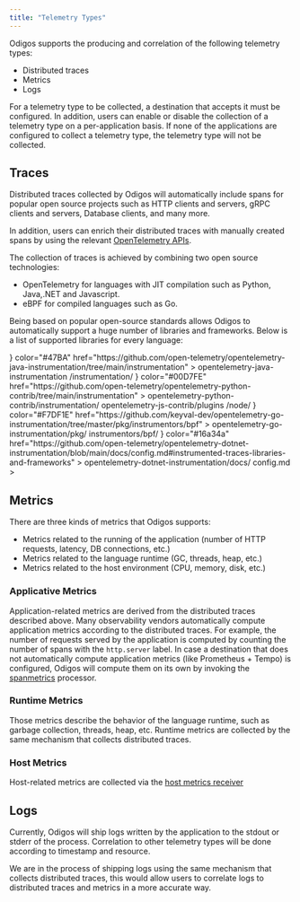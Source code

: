 ```yaml
---
title: "Telemetry Types"
---
```


Odigos supports the producing and correlation of the following telemetry types:

- Distributed traces
- Metrics
- Logs

For a telemetry type to be collected, a destination that accepts it must be
configured. In addition, users can enable or disable the collection of a
telemetry type on a per-application basis. If none of the applications are
configured to collect a telemetry type, the telemetry type will not be
collected.

## Traces

Distributed traces collected by Odigos will automatically include spans for
popular open source projects such as HTTP clients and servers, gRPC clients and
servers, Database clients, and many more.

In addition, users can enrich their distributed traces with manually created
spans by using the relevant
[OpenTelemetry APIs](https://opentelemetry.io/docs/instrumentation/).

The collection of traces is achieved by combining two open source technologies:

- OpenTelemetry for languages with JIT compilation such as Python, Java,.NET and
  Javascript.
- eBPF for compiled languages such as Go.

Being based on popular open-source standards allows Odigos to automatically
support a huge number of libraries and frameworks. Below is a list of supported
libraries for every language:

<CardGroup cols={3}>
  <Card
    title="Java"
    icon={
      <svg
        xmlns="http://www.w3.org/2000/svg"
        width="35"
        height="35"
        viewBox="0 0 256 346"
      >
        <path
          fill="#5382A1"
          d="M82.554 267.473s-13.198 7.675 9.393 10.272c27.369 3.122 41.356 2.675 71.517-3.034c0 0 7.93 4.972 19.003 9.279c-67.611 28.977-153.019-1.679-99.913-16.517m-8.262-37.814s-14.803 10.958 7.805 13.296c29.236 3.016 52.324 3.263 92.276-4.43c0 0 5.526 5.602 14.215 8.666c-81.747 23.904-172.798 1.885-114.296-17.532"
        />
        <path
          fill="#E76F00"
          d="M143.942 165.515c16.66 19.18-4.377 36.44-4.377 36.44s42.301-21.837 22.874-49.183c-18.144-25.5-32.059-38.172 43.268-81.858c0 0-118.238 29.53-61.765 94.6"
        />
        <path
          fill="#5382A1"
          d="M233.364 295.442s9.767 8.047-10.757 14.273c-39.026 11.823-162.432 15.393-196.714.471c-12.323-5.36 10.787-12.8 18.056-14.362c7.581-1.644 11.914-1.337 11.914-1.337c-13.705-9.655-88.583 18.957-38.034 27.15c137.853 22.356 251.292-10.066 215.535-26.195M88.9 190.48s-62.771 14.91-22.228 20.323c17.118 2.292 51.243 1.774 83.03-.89c25.978-2.19 52.063-6.85 52.063-6.85s-9.16 3.923-15.787 8.448c-63.744 16.765-186.886 8.966-151.435-8.183c29.981-14.492 54.358-12.848 54.358-12.848m112.605 62.942c64.8-33.672 34.839-66.03 13.927-61.67c-5.126 1.066-7.411 1.99-7.411 1.99s1.903-2.98 5.537-4.27c41.37-14.545 73.187 42.897-13.355 65.647c0 .001 1.003-.895 1.302-1.697"
        />
        <path
          fill="#E76F00"
          d="M162.439.371s35.887 35.9-34.037 91.101c-56.071 44.282-12.786 69.53-.023 98.377c-32.73-29.53-56.75-55.526-40.635-79.72C111.395 74.612 176.918 57.393 162.439.37"
        />
        <path
          fill="#5382A1"
          d="M95.268 344.665c62.199 3.982 157.712-2.209 159.974-31.64c0 0-4.348 11.158-51.404 20.018c-53.088 9.99-118.564 8.824-157.399 2.421c.001 0 7.95 6.58 48.83 9.201"
        />
      </svg>
    }
    color="#47BA"
    href="https://github.com/open-telemetry/opentelemetry-java-instrumentation/tree/main/instrumentation"
  >
    opentelemetry-java-instrumentation /instrumentation/
  </Card>
  <Card
    title="Python"
    icon={
      <svg
        xmlns="http://www.w3.org/2000/svg"
        width="35"
        height="35"
        viewBox="0 0 256 255"
      >
        <defs>
          <linearGradient
            id="logosPython0"
            x1="12.959%"
            x2="79.639%"
            y1="12.039%"
            y2="78.201%"
          >
            <stop offset="0%" stop-color="#387EB8" />
            <stop offset="100%" stop-color="#366994" />
          </linearGradient>
          <linearGradient
            id="logosPython1"
            x1="19.128%"
            x2="90.742%"
            y1="20.579%"
            y2="88.429%"
          >
            <stop offset="0%" stop-color="#FFE052" />
            <stop offset="100%" stop-color="#FFC331" />
          </linearGradient>
        </defs>
        <path
          fill="url(#logosPython0)"
          d="M126.916.072c-64.832 0-60.784 28.115-60.784 28.115l.072 29.128h61.868v8.745H41.631S.145 61.355.145 126.77c0 65.417 36.21 63.097 36.21 63.097h21.61v-30.356s-1.165-36.21 35.632-36.21h61.362s34.475.557 34.475-33.319V33.97S194.67.072 126.916.072ZM92.802 19.66a11.12 11.12 0 0 1 11.13 11.13a11.12 11.12 0 0 1-11.13 11.13a11.12 11.12 0 0 1-11.13-11.13a11.12 11.12 0 0 1 11.13-11.13Z"
        />
        <path
          fill="url(#logosPython1)"
          d="M128.757 254.126c64.832 0 60.784-28.115 60.784-28.115l-.072-29.127H127.6v-8.745h86.441s41.486 4.705 41.486-60.712c0-65.416-36.21-63.096-36.21-63.096h-21.61v30.355s1.165 36.21-35.632 36.21h-61.362s-34.475-.557-34.475 33.32v56.013s-5.235 33.897 62.518 33.897Zm34.114-19.586a11.12 11.12 0 0 1-11.13-11.13a11.12 11.12 0 0 1 11.13-11.131a11.12 11.12 0 0 1 11.13 11.13a11.12 11.12 0 0 1-11.13 11.13Z"
        />
      </svg>
    }
    color="#00D7FE"
    href="https://github.com/open-telemetry/opentelemetry-python-contrib/tree/main/instrumentation"
  >
    opentelemetry-python-contrib/instrumentation/
  </Card>
  <Card
    title="Javascript"
    icon="js"
    color="#F6DD1E"
    href="https://github.com/open-telemetry/opentelemetry-js-contrib/tree/main/plugins/node"
  >
    opentelemetry-js-contrib/plugins /node/
  </Card>
  <Card
    title="Go"
    icon={
      <svg
        xmlns="http://www.w3.org/2000/svg"
        width="35"
        height="35"
        viewBox="0 0 512 192"
      >
        <path
          fill="#00ACD7"
          d="m292.533 13.295l1.124.75c13.212 8.725 22.685 20.691 28.917 35.15c1.496 2.243.499 3.49-2.493 4.237l-5.063 1.296c-11.447 2.949-20.53 5.429-31.827 8.378l-6.443 1.678c-2.32.574-2.96.333-5.428-2.477l-.348-.399c-3.519-3.988-6.155-6.652-10.817-9.03l-.899-.443c-15.705-7.727-30.911-5.484-45.12 3.74c-16.952 10.968-25.677 27.172-25.428 47.364c.25 19.942 13.96 36.395 33.654 39.137c16.951 2.244 31.16-3.739 42.378-16.452c2.244-2.743 4.238-5.734 6.73-9.224h-48.11c-5.235 0-6.481-3.24-4.736-7.478l.864-2.035c3.204-7.454 8.173-18.168 11.4-24.294l.704-1.319c.862-1.494 2.612-3.513 5.977-3.513h80.224c3.603-11.415 9.449-22.201 17.246-32.407c18.198-23.931 40.135-36.396 69.8-41.63c25.427-4.488 49.359-1.995 71.046 12.713c19.694 13.461 31.909 31.66 35.15 55.59c4.237 33.654-5.485 61.075-28.668 84.508c-16.453 16.702-36.645 27.172-59.829 31.908c-6.73 1.247-13.461 1.496-19.942 2.244c-22.685-.499-43.376-6.98-60.826-21.937c-12.273-10.61-20.727-23.648-24.928-38.828a104.937 104.937 0 0 1-10.47 16.89c-17.949 23.683-41.381 38.39-71.046 42.38c-24.43 3.24-47.115-1.497-67.058-16.454c-18.447-13.96-28.917-32.407-31.66-55.34c-3.24-27.173 4.737-51.603 21.19-73.041c17.7-23.184 41.132-37.891 69.8-43.126c22.999-4.16 45.037-1.595 64.936 11.464ZM411.12 49.017l-.798.178c-23.183 5.235-38.14 19.942-43.624 43.375c-4.488 19.444 4.985 39.138 22.934 47.115c13.71 5.983 27.421 5.235 40.633-1.496c19.694-10.22 30.413-26.175 31.66-47.613c-.25-3.24-.25-5.734-.749-8.227c-4.436-24.401-26.664-38.324-50.056-33.332ZM116.416 94.564c.997 0 1.496.748 1.496 1.745l-.499 5.983c0 .997-.997 1.745-1.745 1.745l-54.344-.249c-.997 0-1.246-.748-.748-1.496l3.49-6.232c.499-.748 1.496-1.496 2.493-1.496h49.857ZM121.9 71.63c.997 0 1.496.748 1.247 1.496l-1.995 5.983c-.249.997-1.246 1.495-2.243 1.495l-117.912.25c-.997 0-1.246-.499-.748-1.247l5.235-6.73c.499-.748 1.745-1.247 2.742-1.247H121.9Zm12.963-22.934c.997 0 1.246.748.748 1.496l-4.238 6.481c-.499.748-1.745 1.496-2.493 1.496l-90.24-.25c-.998 0-1.247-.498-.749-1.246l5.235-6.73c.499-.748 1.745-1.247 2.742-1.247h88.995Z"
        />
      </svg>
    }
    color="#F7DF1E"
    href="https://github.com/keyval-dev/opentelemetry-go-instrumentation/tree/master/pkg/instrumentors/bpf"
  >
    opentelemetry-go-instrumentation/pkg/ instrumentors/bpf/
  </Card>
  <Card
    title="Dotnet"
    icon={
      <svg
        xmlns="http://www.w3.org/2000/svg"
        width="50"
        height="50"
        viewBox="0 0 128 128"
      >
        <linearGradient
          id="deviconDotNet0"
          x1="61.631"
          x2="62.022"
          y1="563.347"
          y2="563.347"
          gradientTransform="matrix(0 149.735 149.735 0 -84296.266 -9188.014)"
          gradientUnits="userSpaceOnUse"
        >
          <stop offset="0" stop-color="#0994DC" />
          <stop offset=".35" stop-color="#66CEF5" />
          <stop offset=".35" stop-color="#66CEF5" />
          <stop offset=".846" stop-color="#127BCA" />
          <stop offset=".846" stop-color="#127BCA" />
          <stop offset="1" stop-color="#127BCA" />
        </linearGradient>
        <path
          fill="url(#deviconDotNet0)"
          d="M45.288 49.559c4.417 13.507 6.09 37.601 19.006 37.601c.982 0 1.977-.096 2.974-.286c-11.74-2.737-13.132-26.569-20.297-38.912a61.601 61.601 0 0 0-1.683 1.597"
        />
        <linearGradient
          id="deviconDotNet1"
          x1="61.705"
          x2="62.095"
          y1="563.34"
          y2="563.34"
          gradientTransform="matrix(0 153.551 153.551 0 -86442.719 -9435.969)"
          gradientUnits="userSpaceOnUse"
        >
          <stop offset="0" stop-color="#0E76BC" />
          <stop offset=".36" stop-color="#36AEE8" />
          <stop offset=".36" stop-color="#36AEE8" />
          <stop offset=".846" stop-color="#00ADEF" />
          <stop offset=".846" stop-color="#00ADEF" />
          <stop offset="1" stop-color="#00ADEF" />
        </linearGradient>
        <path
          fill="url(#deviconDotNet1)"
          d="M46.971 47.962c7.165 12.342 8.557 36.174 20.297 38.912a18.621 18.621 0 0 0 2.773-.749C59.502 80.961 56.59 57.819 48.453 46.678c-.492.41-.987.839-1.482 1.284"
        />
        <path
          fill="#14559A"
          d="M57.294 40.623c-.98 0-1.977.096-2.977.286c-2.612.493-5.268 1.618-7.944 3.321c.73.722 1.427 1.547 2.081 2.448c2.723-2.259 5.427-3.928 8.12-4.932a18.177 18.177 0 0 1 3.029-.842a9.393 9.393 0 0 0-2.309-.281"
        />
        <linearGradient
          id="deviconDotNet2"
          x1="67.486"
          x2="67.876"
          y1="564.985"
          y2="564.985"
          gradientTransform="matrix(0 -122.178 -122.178 0 69099.289 8331.043)"
          gradientUnits="userSpaceOnUse"
        >
          <stop offset="0" stop-color="#1C63B7" />
          <stop offset=".5" stop-color="#33BDF2" />
          <stop offset="1" stop-color="#33BDF2" stop-opacity=".42" />
        </linearGradient>
        <path
          fill="url(#deviconDotNet2)"
          d="M78.268 81.366a47.16 47.16 0 0 0 3.24-2.84c-4.488-13.443-6.095-37.883-19.101-37.883c-.93 0-1.868.087-2.804.26C71.45 43.85 72.968 69.625 78.268 81.366"
        />
        <path
          fill="#3092C4"
          d="M59.604 40.904a9.355 9.355 0 0 0-2.311-.282l5.114.019c-.929 0-1.867.086-2.803.263"
        />
        <path
          fill="#1969BC"
          d="M78.04 84.221a19.441 19.441 0 0 1-1.466-1.584c-2.188 1.549-4.368 2.724-6.533 3.489c.771.376 1.578.656 2.436.829c.664.136 1.353.206 2.075.206c2.431 0 4.353-.288 5.987-1.072c-.9-.488-1.726-1.118-2.499-1.868"
        />
        <linearGradient
          id="deviconDotNet3"
          x1="61.852"
          x2="62.243"
          y1="563.281"
          y2="563.281"
          gradientTransform="matrix(0 159.425 159.425 0 -89733.742 -9828.116)"
          gradientUnits="userSpaceOnUse"
        >
          <stop offset="0" stop-color="#166AB8" />
          <stop offset=".4" stop-color="#36AEE8" />
          <stop offset=".4" stop-color="#36AEE8" />
          <stop offset=".846" stop-color="#0798DD" />
          <stop offset=".846" stop-color="#0798DD" />
          <stop offset="1" stop-color="#0798DD" />
        </linearGradient>
        <path
          fill="url(#deviconDotNet3)"
          d="M56.573 41.748c10.611 5.55 11.534 30.684 20.001 40.889c.568-.4 1.13-.824 1.691-1.271c-5.3-11.741-6.815-37.519-18.66-40.463c-1.011.189-2.02.469-3.032.845"
        />
        <linearGradient
          id="deviconDotNet4"
          x1="61.975"
          x2="62.366"
          y1="563.367"
          y2="563.367"
          gradientTransform="matrix(0 169.528 169.528 0 -95443.742 -10473.372)"
          gradientUnits="userSpaceOnUse"
        >
          <stop offset="0" stop-color="#124379" />
          <stop offset=".39" stop-color="#1487CB" />
          <stop offset=".39" stop-color="#1487CB" />
          <stop offset=".78" stop-color="#165197" />
          <stop offset=".78" stop-color="#165197" />
          <stop offset="1" stop-color="#165197" />
        </linearGradient>
        <path
          fill="url(#deviconDotNet4)"
          d="M48.453 46.678c8.137 11.141 11.049 34.284 21.588 39.448c2.166-.765 4.346-1.939 6.533-3.489c-8.467-10.205-9.39-35.338-20.001-40.889c-2.693 1.002-5.397 2.671-8.12 4.93"
        />
        <linearGradient
          id="deviconDotNet5"
          x1="1006.454"
          x2="1008.771"
          y1="-1412.08"
          y2="-1412.08"
          gradientTransform="matrix(4.038 0 0 -4.038 -4028.633 -5649.283)"
          gradientUnits="userSpaceOnUse"
        >
          <stop offset="0" stop-color="#33BDF2" stop-opacity=".698" />
          <stop offset="1" stop-color="#1DACD8" />
        </linearGradient>
        <path
          fill="url(#deviconDotNet5)"
          d="M40.083 49.234c-1.275 2.883-2.578 6.674-4.152 11.621c3.131-4.413 6.253-8.214 9.357-11.295a33.873 33.873 0 0 0-1.382-3.606a46.113 46.113 0 0 0-3.823 3.28"
        />
        <path
          fill="#2B74B1"
          d="M45.037 45.121c-.374.268-.751.542-1.13.832c.495 1.08.953 2.292 1.38 3.607a66.502 66.502 0 0 1 1.684-1.597a22.346 22.346 0 0 0-1.934-2.842"
        />
        <path
          fill="#125A9E"
          d="M46.373 44.229c-.445.282-.888.58-1.337.891c.695.855 1.333 1.81 1.936 2.844c.495-.448.989-.879 1.482-1.287c-.654-.9-1.35-1.726-2.081-2.448"
        />
        <linearGradient
          id="deviconDotNet6"
          x1="67.564"
          x2="67.954"
          y1="565.48"
          y2="565.48"
          gradientTransform="matrix(0 -119.018 -119.018 0 67408.578 8125.832)"
          gradientUnits="userSpaceOnUse"
        >
          <stop offset="0" stop-color="#136AB4" />
          <stop offset=".6" stop-color="#59CAF5" stop-opacity=".549" />
          <stop offset="1" stop-color="#59CAF5" stop-opacity=".235" />
        </linearGradient>
        <path
          fill="url(#deviconDotNet6)"
          d="M118.751 39.594c-6.001 23.144-18.536 41.734-29.044 46.42h-.021l-.567.243l-.069.027l-.161.062l-.072.03l-.263.093l-.108.038l-.131.043l-.126.044l-.112.038l-.224.068l-.096.025l-.151.041l-.103.028l-.165.043l-.201.044c.475.175.97.264 1.503.264c9.965 0 20.013-17.858 36.638-47.556h-6.528l.001.005z"
        />
        <linearGradient
          id="deviconDotNet7"
          x1="998.231"
          x2="1006.826"
          y1="-1414.829"
          y2="-1414.829"
          gradientTransform="matrix(4.038 0 0 -4.038 -4028.633 -5649.283)"
          gradientUnits="userSpaceOnUse"
        >
          <stop offset="0" stop-color="#05A1E6" stop-opacity=".247" />
          <stop offset="1" stop-color="#05A1E6" />
        </linearGradient>
        <path
          fill="url(#deviconDotNet7)"
          d="m33.766 41.563l.019-.016l.023-.015h.013l.161-.062l.032-.016l.042-.017l.173-.062h.009l.383-.134l.057-.015l.164-.049l.075-.024l.165-.049l.063-.017l.548-.142l.075-.017l.16-.031l.078-.024l.161-.03h.038l.333-.062h.066l.154-.027l.087-.015l.147-.022l.081-.016l.358-.032a11.467 11.467 0 0 0-1.061-.054c-11.223 0-26.685 20.822-33.649 47.788h1.343a390.312 390.312 0 0 0 6.062-11.266c4.879-19.1 14.814-32.126 23.64-35.577"
        />
        <path
          fill="#0D82CA"
          d="M40.083 49.234a46.488 46.488 0 0 1 3.823-3.281a17.961 17.961 0 0 0-.911-1.761c-1.026 1.246-1.964 2.89-2.912 5.042"
        />
        <path
          fill="#0D82CA"
          d="M41.005 41.72c.733.614 1.39 1.46 1.99 2.473c.189-.232.381-.447.58-.649a11.263 11.263 0 0 0-2.712-1.897l.12.057l.022.016"
        />
        <linearGradient
          id="deviconDotNet8"
          x1="67.491"
          x2="67.881"
          y1="564.359"
          y2="564.359"
          gradientTransform="matrix(0 -121.865 -121.865 0 68797.742 8310.488)"
          gradientUnits="userSpaceOnUse"
        >
          <stop offset="0" stop-color="#318ED5" />
          <stop offset="1" stop-color="#38A7E4" />
        </linearGradient>
        <path
          fill="url(#deviconDotNet8)"
          d="M10.127 77.138c10.233-19.719 15.081-32.199 23.64-35.577c-8.825 3.454-18.762 16.479-23.64 35.577"
        />
        <path
          fill="#127BCA"
          d="M43.574 43.544c-.199.204-.389.417-.58.649c.322.538.621 1.124.913 1.76c.378-.29.756-.563 1.129-.832a15.351 15.351 0 0 0-1.462-1.577"
        />
        <linearGradient
          id="deviconDotNet9"
          x1="67.593"
          x2="67.984"
          y1="564.41"
          y2="564.41"
          gradientTransform="matrix(0 -118.46 -118.46 0 66884.703 8093.017)"
          gradientUnits="userSpaceOnUse"
        >
          <stop offset="0" stop-color="#05A1E6" />
          <stop offset="1" stop-color="#05A1E6" stop-opacity=".549" />
        </linearGradient>
        <path
          fill="url(#deviconDotNet9)"
          d="m14.773 88.315l-.186.022h-.035l-.158.016h-.026l-.376.025h-.039c10.356-.29 15.091-5.475 17.44-12.997c1.785-5.701 3.252-10.505 4.537-14.535c-4.338 6.106-8.696 13.384-13.077 21.539c-2.112 3.93-5.325 5.572-8.08 5.922"
        />
        <linearGradient
          id="deviconDotNeta"
          x1="68.291"
          x2="68.682"
          y1="564.525"
          y2="564.525"
          gradientTransform="matrix(0 -100.1 -100.1 0 56536.551 6924.301)"
          gradientUnits="userSpaceOnUse"
        >
          <stop offset="0" stop-color="#1959A6" />
          <stop offset=".5" stop-color="#05A1E6" />
          <stop offset=".5" stop-color="#05A1E6" />
          <stop offset=".918" stop-color="#7EC5EA" />
          <stop offset="1" stop-color="#7EC5EA" />
        </linearGradient>
        <path
          fill="url(#deviconDotNeta)"
          d="M14.773 88.311c2.755-.351 5.968-1.991 8.08-5.923c4.381-8.151 8.741-15.431 13.075-21.538c1.577-4.949 2.878-8.737 4.154-11.621c-8.639 8.223-17.311 21.896-25.31 39.077"
        />
        <path
          fill="#05A1E6"
          d="M10.127 77.139a388.004 388.004 0 0 1-6.063 11.266h3.904a95.502 95.502 0 0 1 2.158-11.264"
        />
        <linearGradient
          id="deviconDotNetb"
          x1="67.892"
          x2="68.282"
          y1="563.82"
          y2="563.82"
          gradientTransform="scale(-110.211 110.211) rotate(-80 -301.688 322.91)"
          gradientUnits="userSpaceOnUse"
        >
          <stop offset="0" stop-color="#165096" />
          <stop offset="1" stop-color="#0D82CA" />
        </linearGradient>
        <path
          fill="url(#deviconDotNetb)"
          d="m37.073 40.709l-.083.016l-.146.021l-.086.015l-.154.027l-.066.016l-.333.058h-.038l-.162.032l-.081.022l-.157.031l-.074.018l-.549.142l-.063.018l-.166.049l-.075.021l-.163.049l-.06.016l-.381.134l-.173.06l-.072.03l-.161.06l-.054.026c-8.558 3.377-13.406 15.857-23.639 35.576A94.655 94.655 0 0 0 7.979 88.41h.547l3.755-.016h1.723l.375-.025h.024l.158-.016h.037l.186-.022c8-17.182 16.672-30.854 25.31-39.077c.95-2.152 1.887-3.796 2.911-5.04c-.6-1.013-1.256-1.861-1.988-2.476l-.021-.016l-.122-.059l-.121-.061l-.117-.057l-.139-.058l-.108-.047l-.227-.095l-.097-.036l-.169-.068l-.091-.03l-.235-.081h-.019l-.272-.077l-.061-.019l-.229-.064l-.053-.015a7.851 7.851 0 0 0-.569-.125l-.059-.016l-.247-.04l-.049-.015l-.292-.039h-.051l-.226-.025l-.358.033"
        />
        <linearGradient
          id="deviconDotNetc"
          x1="70.847"
          x2="71.237"
          y1="566.882"
          y2="566.882"
          gradientTransform="matrix(0 -56.721 -56.721 0 32252.127 4080.282)"
          gradientUnits="userSpaceOnUse"
        >
          <stop offset="0" stop-color="#05A1E6" />
          <stop offset=".874" stop-color="#0495D6" />
          <stop offset="1" stop-color="#0495D6" />
        </linearGradient>
        <path
          fill="url(#deviconDotNetc)"
          d="M95.311 52.407c-1.97 6.307-3.563 11.51-4.952 15.791c5.403-7.435 10.725-16.787 15.792-27.579c-5.913 1.857-9.065 6.107-10.84 11.788"
        />
        <linearGradient
          id="deviconDotNetd"
          x1="61.634"
          x2="62.024"
          y1="562.213"
          y2="562.213"
          gradientTransform="scale(-132.813 132.813) rotate(80 365.248 244.034)"
          gradientUnits="userSpaceOnUse"
        >
          <stop offset="0" stop-color="#38A7E4" stop-opacity=".329" />
          <stop offset=".962" stop-color="#0E88D3" />
          <stop offset=".962" stop-color="#0E88D3" />
          <stop offset="1" stop-color="#0E88D3" />
        </linearGradient>
        <path
          fill="url(#deviconDotNetd)"
          d="M90.53 85.621c-.275.14-.552.273-.823.394c10.508-4.687 23.044-23.277 29.044-46.421h-1.216c-13.788 24.631-18.222 41.12-27.005 46.027"
        />
        <path
          fill="#079AE1"
          d="M83.668 83.552c2.287-2.791 4.148-7.535 6.691-15.354c-2.933 4.029-5.885 7.492-8.84 10.316l-.015.025c.645 1.931 1.352 3.636 2.158 5.012"
        />
        <path
          fill="#1969BC"
          d="M83.668 83.552c-.778.95-1.603 1.673-2.519 2.209c-.2.117-.404.227-.61.327a8.839 8.839 0 0 0 3.206 1.011l.524.046h.031l.252.016h.855l.097-.016l.189-.016h.092l.205-.022h.017l.063-.015l.219-.034h.064l.246-.041h.04l.491-.104c-1.357-.496-2.492-1.667-3.469-3.334"
        />
        <path
          fill="#1E5CB3"
          d="M64.295 87.161c.982 0 1.976-.096 2.973-.288a18.309 18.309 0 0 0 2.773-.747c.771.376 1.579.656 2.435.831c.664.135 1.354.205 2.077.205H64.295zm10.258 0c2.429 0 4.353-.288 5.986-1.073a8.84 8.84 0 0 0 3.206 1.012l.524.045h.031l.252.016h.302h-10.301z"
        />
        <path
          fill="#1D60B5"
          d="M84.854 87.161h.561l.097-.016l.191-.016h.092l.204-.022h.017l.062-.016l.219-.033l.067-.015l.247-.04h.039l.491-.104c.475.175.97.264 1.503.264l-3.788.016l-.002-.018z"
        />
        <path
          fill="#175FAB"
          d="M81.511 78.54v-.016a47.16 47.16 0 0 1-3.24 2.84a36.81 36.81 0 0 1-1.693 1.271c.476.568.959 1.1 1.468 1.585c.772.749 1.597 1.38 2.498 1.867c.205-.101.41-.211.609-.327c.918-.536 1.741-1.26 2.52-2.209c-.806-1.376-1.513-3.082-2.157-5.012"
        />
        <linearGradient
          id="deviconDotNete"
          x1="61.149"
          x2="61.539"
          y1="562.654"
          y2="562.654"
          gradientTransform="matrix(0 123.742 123.742 0 -69523.625 -7527.189)"
          gradientUnits="userSpaceOnUse"
        >
          <stop offset="0" stop-color="#168CD4" />
          <stop offset=".5" stop-color="#1C87CC" />
          <stop offset="1" stop-color="#154B8D" />
        </linearGradient>
        <path
          fill="url(#deviconDotNete)"
          d="M113.685 39.594h-6.121l-.97.047l-.451.966c-5.068 10.793-10.388 20.145-15.791 27.58c-2.54 7.818-4.404 12.563-6.69 15.353c.977 1.668 2.114 2.84 3.466 3.337l.106-.023h.022l.075-.016l.17-.042l.101-.029l.151-.039l.094-.027l.226-.068l.112-.038l.126-.046l.13-.041l.106-.04l.264-.093l.073-.027l.162-.063l.068-.025l.568-.243h.02c.271-.119.547-.254.821-.394c8.785-4.908 13.22-21.396 27.008-46.026h-3.851l.005-.003z"
        />
        <path
          fill="#7DCBEC"
          d="m37.433 40.677l.063.016l.16.017h.054l.292.038l.049.016l.246.041l.062.015l.567.126l.052.016l.228.064l.063.019l.271.077l.021.016l.237.081l.09.029l.17.069l.096.034l.226.094l.11.047l.136.059l.12.057l.119.062c.979.48 1.879 1.121 2.713 1.898c.308-.323.628-.613.962-.874c-1.823-1.293-3.89-2.03-6.271-2.03c-.276 0-.552.016-.832.037"
        />
        <path
          fill="#5EC5ED"
          d="M43.574 43.544c.511.475 1 1.005 1.462 1.577c.448-.311.892-.611 1.337-.891a14.13 14.13 0 0 0-1.839-1.56c-.333.26-.652.552-.96.874"
        />
        <g transform="matrix(5.048 0 0 -5.048 -9064.26 2270.61)">
          <linearGradient
            id="deviconDotNetf"
            x1="1806.96"
            x2="1807.35"
            y1="336.158"
            y2="336.158"
            gradientTransform="scale(30.857 -30.857) rotate(22.527 1812.675 -4228.953)"
            gradientUnits="userSpaceOnUse"
          >
            <stop offset="0" stop-color="#97D6EE" />
            <stop offset=".703" stop-color="#55C1EA" />
            <stop offset="1" stop-color="#55C1EA" />
          </linearGradient>
          <path
            fill="url(#deviconDotNetf)"
            d="m1802.977 441.733l.165.007c.472 0 .881-.146 1.242-.402c.381.301.842.406 1.482.406h-3.099l.21-.011"
          />
        </g>
        <g transform="matrix(5.048 0 0 -5.048 -9064.26 2270.61)">
          <linearGradient
            id="deviconDotNetg"
            x1="1808.848"
            x2="1809.238"
            y1="335.171"
            y2="335.171"
            gradientTransform="scale(24.717 -24.717) rotate(-24.385 124.122 4175.416)"
            gradientUnits="userSpaceOnUse"
          >
            <stop offset="0" stop-color="#7ACCEC" />
            <stop offset="1" stop-color="#3FB7ED" />
          </linearGradient>
          <path
            fill="url(#deviconDotNetg)"
            d="M1805.866 441.744c-.64 0-1.1-.105-1.482-.406c.126-.089.248-.193.364-.309c.531.337 1.056.561 1.574.658c.198.037.395.056.589.056h-1.045v.001z"
          />
        </g>
        <linearGradient
          id="deviconDotNeth"
          x1="61.049"
          x2="61.439"
          y1="562.706"
          y2="562.706"
          gradientTransform="matrix(0 121.032 121.032 0 -68011.711 -7346.748)"
          gradientUnits="userSpaceOnUse"
        >
          <stop offset="0" stop-color="#1DA7E7" />
          <stop offset="1" stop-color="#37ABE7" stop-opacity="0" />
        </linearGradient>
        <path
          fill="url(#deviconDotNeth)"
          d="M90.359 68.202c1.391-4.284 2.98-9.485 4.954-15.794c1.777-5.684 4.925-9.934 10.835-11.788l.456-.966c-9.636.577-14.14 5.479-16.405 12.738c-3.964 12.673-6.365 20.888-8.677 26.123c2.952-2.823 5.904-6.288 8.837-10.313"
        />
      </svg>
    }
    color="#16a34a"
    href="https://github.com/open-telemetry/opentelemetry-dotnet-instrumentation/blob/main/docs/config.md#instrumented-traces-libraries-and-frameworks"
  >
    opentelemetry-dotnet-instrumentation/docs/ config.md
  </Card>
</CardGroup>
>

## Metrics

There are three kinds of metrics that Odigos supports:

- Metrics related to the running of the application (number of HTTP requests,
  latency, DB connections, etc.)
- Metrics related to the language runtime (GC, threads, heap, etc.)
- Metrics related to the host environment (CPU, memory, disk, etc.)

### Applicative Metrics

Application-related metrics are derived from the distributed traces described
above. Many observability vendors automatically compute application metrics
according to the distributed traces. For example, the number of requests served
by the application is computed by counting the number of spans with the
`http.server` label. In case a destination that does not automatically compute
application metrics (like Prometheus + Tempo) is configured, Odigos will compute
them on its own by invoking the
[spanmetrics](https://github.com/open-telemetry/opentelemetry-collector-contrib/tree/main/processor/spanmetricsprocessor)
processor.

### Runtime Metrics

Those metrics describe the behavior of the language runtime, such as garbage
collection, threads, heap, etc. Runtime metrics are collected by the same
mechanism that collects distributed traces.

### Host Metrics

Host-related metrics are collected via the
[host metrics receiver](https://github.com/open-telemetry/opentelemetry-collector-contrib/tree/main/receiver/hostmetricsreceiver)

## Logs

Currently, Odigos will ship logs written by the application to the stdout or
stderr of the process. Correlation to other telemetry types will be done
according to timestamp and resource.

We are in the process of shipping logs using the same mechanism that collects
distributed traces, this would allow users to correlate logs to distributed
traces and metrics in a more accurate way.
